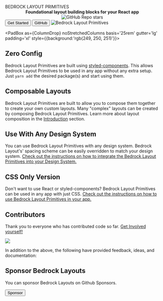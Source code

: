 
<Meta title="Overview/Bedrock Layout Primitives" />

<Stack gutter="xxl">
<Cover minHeight="40vh">
  <Split gutter="lg" switchAt="60rem">
    <Stack gutter='lg'>
      <Heading>
        BEDROCK
        <span style={{fontSize:'clamp(0.7rem, 10vw, 1.7rem)', lineHeight: "2rem", letterSpacing: "0.5ch" }}>
          LAYOUT PRIMITIVES
        </span>
      </Heading>
      <Center
        as="p"
        centerText
        style={{ fontSize: "clamp(0.7rem, 10vw, 1.5rem)" }}
      >
        <strong>Foundational layout building blocks for your React app</strong>
      </Center>
      <Center centerChildren as='a' href='https://github.com/Bedrock-Layouts/Bedrock/stargazers'>
        <img src='https://img.shields.io/github/stars/Bedrock-Layouts/Bedrock?style=social' alt='GitHub Repo stars'/>
      </Center>
      <Inline gutter="lg" justify="center" switchAt='20rem'>
        <Button primary as="a" href="/?path=/docs/getting-started-introduction--page">
          Get Started
        </Button>
        <Button as="a" href="https://github.com/Bedrock-Layouts/Bedrock">
          GitHub
        </Button>
      </Inline>
    </Stack>
    <Frame style={{transform:'scale(0.8)'}}>
      <img src={justLogo} alt="Bedrock Layout Primitives" />
    </Frame>

  </Split>
</Cover>

<PadBox as={ColumnDrop} noStretchedColumns basis='25rem'  gutter='lg' padding='xl' style={{background:'rgb(249, 250, 251)'}}>
<div>

## Zero Config

Bedrock Layout Primitives are built using [styled-components](https://styled-components.com/). This allows Bedrock Layout Primitives to be used in any app without any extra setup. Just `yarn add` the desired package(s) and start using them.

</div>
<div>

## Composable Layouts

Bedrock Layout Primitives are built to allow you to compose them together to create your own custom layouts. Many "complex" layouts can be created by composing Bedrock Layout Primitives. Learn more about layout composition in the [Introduction](/docs/getting-started-introduction--page#what-is-composition) section.

</div>
<div>

## Use With Any Design System

You can use Bedrock Layout Primitives with any design system. Bedrock Layout's' spacing scheme can be easily overridden to match your design system. [Check out the instructions on how to integrate the Bedrock Layout Primitives into your Design System.](/docs/getting-started-spacing--page#integrating-with-your-design-system)

</div>
<div>

## CSS Only Version

Don't want to use React or styled-components? Bedrock Layout Primitives can be used in any app with just CSS. [Check out the instructions on how to use Bedrock Layout Primitives in your app.](/docs/css-only-a-css-only-version--page)

</div>
</PadBox>

<PadBox padding='xl'>

## Contributors

Thank you to everyone who has contributed code so far. [Get Involved yourself!](/docs/overview-contributing--page)

<a href="https://github.com/Bedrock-Layouts/Bedrock/graphs/contributors">
  <img src="https://contrib.rocks/image?repo=Bedrock-Layouts/Bedrock" />
</a>

In addition to the above, the following have provided feedback, ideas, and documentation:

<Inline gutter="md">
  <a href="https://github.com/ajcwebdev" target="_blank">
    <Avatar
      src="https://avatars.githubusercontent.com/u/12433465?v=4"
      alt="Anthony Campolo ajcwebdev"
    />
  </a>
  <a href="https://github.com/httpete" target="_blank">
    <Avatar
      src="https://avatars.githubusercontent.com/u/1200635?v=4"
      alt="Pete Smith httpete"
    />
  </a>
  <a href="https://github.com/rajatk16" target="_blank">
    <Avatar
      src="https://avatars.githubusercontent.com/u/23185733?v=4"
      alt="Rajat rajatk16"
    />
  </a>
  <a href="https://twitter.com/trostcodes" target="_blank">
    <Avatar
      src="https://pbs.twimg.com/profile_images/1411453247932481544/ZUh_TtBa_400x400.jpg"
      alt="Alex Trost"
    />
  </a>
</Inline>

## Sponsor Bedrock Layouts

You can sponsor Bedrock Layouts on Github Sponsors.

  <a href="https://github.com/sponsors/Bedrock-Layouts?o=sd&sc=t ">
    <Button
      style={{
        cursor: "pointer",
        maxWidth: "min-content",
      }}
    >
      Sponsor
    </Button>
  </a>
</PadBox>

</Stack>
